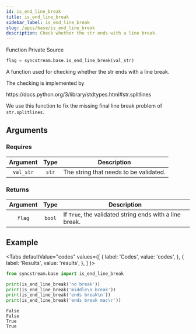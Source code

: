 ```yaml
---
id: is_end_line_break
title: is_end_line_break
sidebar_label: is_end_line_break
slug: /apis/base/is_end_line_break
description: Check whether the str ends with a line break.
---
```




<p>
  <InlineIcon icon={mdiFunctionVariant} width='1.35rem' style={{"verticalAlign": "-0.3rem"}} /> Function
  <Splitter />
  <InlineIcon icon={mdiLockOutline} width='1.35rem' style={{"verticalAlign": "-0.3rem"}} /> Private
  <Splitter />
  <SourceURL url="base.py#L25">
    <InlineIcon icon={octFileCode16} width='1.35rem' style={{"verticalAlign": "-0.3rem"}} /> Source
  </SourceURL>
</p>

```python
flag = syncstream.base.is_end_line_break(val_str)
```

A function used for checking whether the str ends with a line break.

The checking is implemented by

<p><Link to="https://docs.python.org/3/library/stdtypes.html#str.splitlines">
  <InlineIcon icon={octLinkExternal16} width='1.35rem' style={{"verticalAlign": "-0.3rem"}} /> https://docs.python.org/3/library/stdtypes.html#str.splitlines
</Link></p>

We use this function to fix the missing final line break problem of `str.splitlines`.

## Arguments

### Requires

|  Argument  |  Type  |  <center>Description</center>  |
| :--------: | :----: | :----------------------------- |
| `val_str`  | `str`  | The string that needs to be validated. |

### Returns

|  Argument  |  Type  |  <center>Description</center>  |
| :--------: | :----: | :----------------------------- |
| `flag`     | `bool` | If `True`, the validated string ends with a line break. |

## Example

<Tabs
  defaultValue="codes"
  values={[
    { label: 'Codes', value: 'codes', },
    { label: 'Results', value: 'results', },
  ]
}>

<TabItem value="codes">

```python
from syncstream.base import is_end_line_break

print(is_end_line_break('no break'))
print(is_end_line_break('middle\n break'))
print(is_end_line_break('ends break\n'))
print(is_end_line_break('ends break mac\r'))
```

</TabItem>

<TabItem value="results">

```shell
False
False
True
True
```

</TabItem>
</Tabs>
